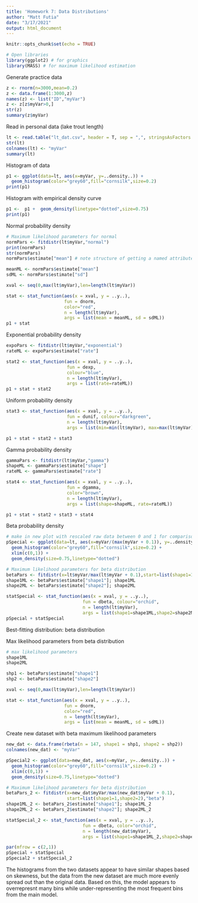 ```yaml
---
title: 'Homework 7: Data Distributions'
author: "Matt Futia"
date: "3/17/2021"
output: html_document
---
```


```r
knitr::opts_chunk$set(echo = TRUE)
```

```r
# Open libraries
library(ggplot2) # for graphics
library(MASS) # for maximum likelihood estimation
```

Generate practice data
```r
z <- rnorm(n=3000,mean=0.2)
z <- data.frame(1:3000,z)
names(z) <- list("ID","myVar")
z <- z[z$myVar>0,]
str(z)
summary(z$myVar)
```

Read in personal data (lake trout length)

```r
lt <- read.table("lt_dat.csv", header = T, sep = ",", stringsAsFactors = F)
str(lt)
colnames(lt) <- "myVar"
summary(lt)
```

Histogram of data
```r
p1 <- ggplot(data=lt, aes(x=myVar, y=..density..)) +
  geom_histogram(color="grey60",fill="cornsilk",size=0.2) 
print(p1)
```

Histogram with empirical density curve
```r
p1 <-  p1 +  geom_density(linetype="dotted",size=0.75)
print(p1)
```

Normal probability density
```r
# Maximum likelihood parameters for normal
normPars <- fitdistr(lt$myVar,"normal")
print(normPars)
str(normPars)
normPars$estimate["mean"] # note structure of getting a named attribute

meanML <- normPars$estimate["mean"]
sdML <- normPars$estimate["sd"]

xval <- seq(0,max(lt$myVar),len=length(lt$myVar))

stat <- stat_function(aes(x = xval, y = ..y..),
                      fun = dnorm, 
                      color="red",
                      n = length(lt$myVar), 
                      args = list(mean = meanML, sd = sdML))
p1 + stat
```

Exponential probability density
```r
expoPars <- fitdistr(lt$myVar,"exponential")
rateML <- expoPars$estimate["rate"]

stat2 <- stat_function(aes(x = xval, y = ..y..),
                       fun = dexp, 
                       colour="blue",
                       n = length(lt$myVar), 
                       args = list(rate=rateML))
p1 + stat + stat2
```

Uniform probability density
```r
stat3 <- stat_function(aes(x = xval, y = ..y..), 
                       fun = dunif, colour="darkgreen", 
                       n = length(lt$myVar), 
                       args = list(min=min(lt$myVar), max=max(lt$myVar)))

p1 + stat + stat2 + stat3
```


Gamma probability density
```r
gammaPars <- fitdistr(lt$myVar,"gamma")
shapeML <- gammaPars$estimate["shape"]
rateML <- gammaPars$estimate["rate"]

stat4 <- stat_function(aes(x = xval, y = ..y..),
                       fun = dgamma,
                       color="brown",
                       n = length(lt$myVar),
                       args = list(shape=shapeML, rate=rateML))

p1 + stat + stat2 + stat3 + stat4
```

Beta probability density
```r
# make in new plot with rescaled raw data between 0 and 1 for comparison to the beta
pSpecial <- ggplot(data=lt, aes(x=myVar/(max(myVar + 0.1)), y=..density..)) +
  geom_histogram(color="grey60",fill="cornsilk",size=0.2) + 
  xlim(c(0,1)) +
  geom_density(size=0.75,linetype="dotted")

# Maximum likelihood parameters for beta distribution
betaPars <- fitdistr(x=lt$myVar/max(lt$myVar + 0.1),start=list(shape1=1,shape2=2),"beta")
shape1ML <- betaPars$estimate["shape1"]; shape1ML
shape2ML <- betaPars$estimate["shape2"]; shape2ML

statSpecial <- stat_function(aes(x = xval, y = ..y..), 
                             fun = dbeta, colour="orchid",
                             n = length(lt$myVar), 
                             args = list(shape1=shape1ML,shape2=shape2ML))
pSpecial + statSpecial
```

Best-fitting distribution: beta distribution

Max likelihood parameters from beta distribution
```r
# max likelihood parameters
shape1ML
shape2ML

shp1 <- betaPars$estimate["shape1"]
shp2 <- betaPars$estimate["shape2"]

xval <- seq(0,max(lt$myVar),len=length(lt$myVar))

stat <- stat_function(aes(x = xval, y = ..y..),
                      fun = dnorm, 
                      color="red",
                      n = length(lt$myVar), 
                      args = list(mean = meanML, sd = sdML))
```

Create new dataset with beta maximum likelihood parameters
```r
new_dat <- data.frame(rbeta(n = 147, shape1 = shp1, shape2 = shp2))
colnames(new_dat) <- "myVar"

pSpecial2 <- ggplot(data=new_dat, aes(x=myVar, y=..density..)) +
  geom_histogram(color="grey60",fill="cornsilk",size=0.2) + 
  xlim(c(0,1)) +
  geom_density(size=0.75,linetype="dotted")

# Maximum likelihood parameters for beta distribution
betaPars_2 <- fitdistr(x=new_dat$myVar/max(new_dat$myVar + 0.1),
                       start=list(shape1=1,shape2=2),"beta")
shape1ML_2 <- betaPars_2$estimate["shape1"]; shape1ML_2
shape2ML_2 <- betaPars_2$estimate["shape2"]; shape2ML_2

statSpecial_2 <- stat_function(aes(x = xval, y = ..y..), 
                             fun = dbeta, color="orchid",
                             n = length(new_dat$myVar), 
                             args = list(shape1=shape1ML_2,shape2=shape2ML_2))

par(mfrow = c(2,1))
pSpecial + statSpecial
pSpecial2 + statSpecial_2
```

The histograms from the two datasets appear to have similar shapes based on skewness, but the data from the new dataset are much more evenly spread out than the original data. Based on this, the model appears to overrepresnt many bins while under-representing the most frequent bins from the main model.